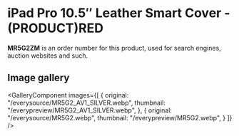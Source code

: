 
# iPad Pro 10.5″ Leather Smart Cover - (PRODUCT)RED

<Callout type='info' emoji='👉🏻'>**MR5G2ZM** is an order number for this product, used for search engines, auction websites and such.</Callout>

## Image gallery

<GalleryComponent
    images={[
      {
        original: "/everysource/MR5G2_AV1_SILVER.webp",
        thumbnail: "/everypreview/MR5G2_AV1_SILVER.webp",
      },
      {
        original: "/everysource/MR5G2.webp",
        thumbnail: "/everypreview/MR5G2.webp",
      }
    ]}
  />
